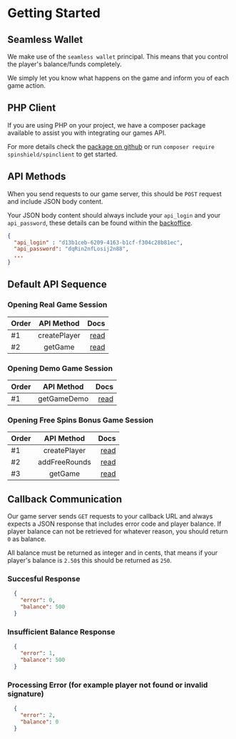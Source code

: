 #  Getting Started

## Seamless Wallet
We make use of the `seamless wallet` principal. This means that you control the player's balance/funds completely. 

We simply let you know what happens on the game and inform you of each game action.

## PHP Client
If you are using PHP on your project, we have a composer package available to assist you with integrating our games API.

For more details check the [package on github](https://github.com/spinshield/spinclient) or run `composer require spinshield/spinclient` to get started.

## API Methods
When you send requests to our game server, this should be `POST` request and include JSON body content.

Your JSON body content should always include your `api_login` and your `api_password`, these details can be found within the [backoffice](/2-backoffice).

```json
{
  "api_login" : "d13b1ceb-6209-4163-b1cf-f304c28b81ec",
  "api_password": "dqRin2nfLosij2n88",
  ...
}
```

## Default API Sequence
### Opening Real Game Session
| Order        | API Method |   Docs |
| :------------ | :---------: | ----------: |
| #1        |    createPlayer    | [read](/api-methods/create-player) |
| #2        |    getGame    | [read](/api-methods/get-game) |

### Opening Demo Game Session
| Order        | API Method |   Docs |
| :------------ | :---------: | ----------: |
| #1        |    getGameDemo    | [read](/api-methods/get-game-demo) |

### Opening Free Spins Bonus Game Session
| Order        | API Method |   Docs |
| :------------ | :---------: | ----------: |
| #1        |    createPlayer    | [read](/api-methods/create-player) |
| #2        |    addFreeRounds    | [read](/api-methods/add-freerounds) |
| #3        |    getGame    | [read](/api-methods/get-game) |

## Callback Communication
Our game server sends `GET` requests to your callback URL and always expects a JSON response that includes error code and player balance. If player balance can not be retrieved for whatever reason, you should return `0` as balance.

All balance must be returned as integer and in cents, that means if your player's balance is `2.50$` this should be returned as `250`.

### Succesful Response
```json
  {
    "error": 0,
    "balance": 500
  }
```

### Insufficient Balance Response
```json
  {
    "error": 1,
    "balance": 500
  }
```

### Processing Error (for example player not found or invalid signature)
```json
  {
    "error": 2,
    "balance": 0
  }
```
